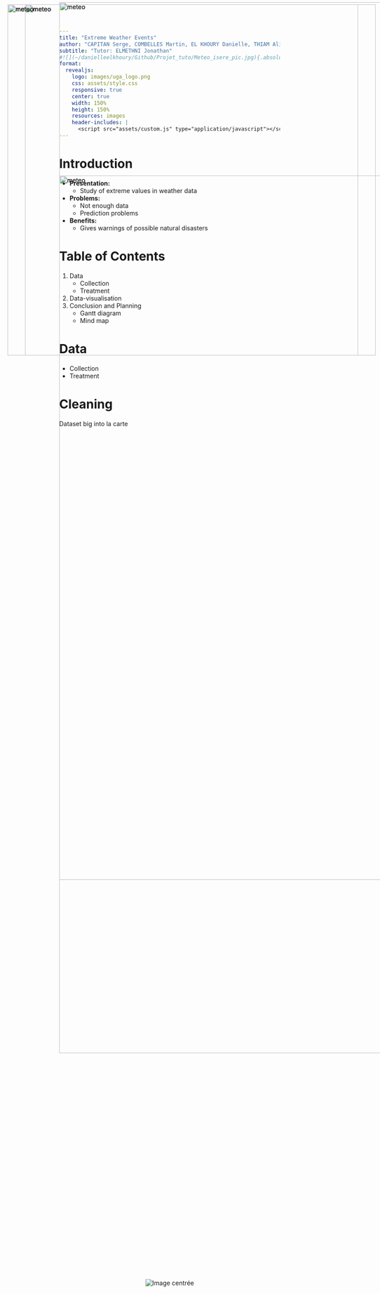 ```yaml
---
title: "Extreme Weather Events"
author: "CAPITAN Serge, COMBELLES Martin, EL KHOURY Danielle, THIAM Alioune  Badara"
subtitle: "Tutor: ELMETHNI Jonathan"
#![](~/danielleelkhoury/Github/Projet_tuto/Meteo_isere_pic.jpg){.absolute top=200 left=0 width="350" height="300"}
format:
  revealjs:
    logo: images/uga_logo.png
    css: assets/style.css
    responsive: true
    center: true
    width: 150%
    height: 150%
    resources: images
    header-includes: |
      <script src="assets/custom.js" type="application/javascript"></script>
---
```


# Introduction
- **Presentation:** 
  - Study of extreme values in weather data

  <div style="position: absolute; top: 10px; right: 10px;"> <img src="images/Meteo_isere_pic.jpg" alt="meteo" style="width: 800px;"> </div>

- **Problems:** 
  - Not enough data
  - Prediction problems

- **Benefits:** 
  - Gives warnings of possible natural disasters


# Table of Contents
::: {.incremental}
1. Data
   - Collection
   - Treatment
2. Data-visualisation
3. Conclusion and Planning
   - Gantt diagram
   - Mind map
::: 


# Data
 - Collection
 - Treatment

#
<div style="position: absolute; top: 5px;"> <img src="images/meteo_france.png" alt="meteo" style="width: 2000px;"> </div>
<div style="position: absolute; top: 400px;"> <img src="images/diff_datasets.png" alt="meteo" style="width: 2000px;"> </div>


#

<div style="position: absolute; top: 5px;"> <img src="images/meteo_france.png" alt="meteo" style="width: 2000px;"> </div>
<div style="position: absolute; top: 400px;"> <img src="images/correct_dataset.png" alt="meteo" style="width: 2000px;"> </div>


# Cleaning
Dataset big into la carte
<div style="display: flex; justify-content: center; align-items: center; height: 100%;"> <img src="images/Carte1.png" alt="Image centrée" style="max-width: 50%; max-height: 50%;"> </div>

# 
We will add a timeline of an example (Prapoutel)
<div style="display: flex; justify-content: center; align-items: center; height: 100%;"> <img src="images/CartePrapout.png" alt="Image centrée" style="max-width: 50%; max-height: 50%;"> </div>

# rajouter un détail pour chaque carte
<div style="position: absolute; top: 10px; left: 150px;"> <img src="images/Carte2.png" alt="meteo" style="width: 800px;"> </div>

 - pour introduire la suite
exemple of the 2 alpes (stations de ski)

# modifier la carte pour full rouge
<div style="position: absolute; top: 10px; right: 50px;"> <img src="images/Carte3.png" alt="meteo" style="width: 800px;"> </div>
<div style="position: absolute; top: 10px; right: 50px;"> <img src="images/Carte4.png" alt="meteo" style="width: 800px;"> </div>



# Type of Maps
- Map cloropethe
- Heat Map

# modelisation with risk card, Modifier la carte chloropèthe

- rajouter explication
<div style="position: absolute; top: 10px; left: 150px;"> <img src="images/choroplèthe.png" alt="meteo" style="width: 800px;"> </div>

 - interpolation des données

  <div style="position: absolute; top: 10px; right: 50px;"> <img src="images/HeatMap.png" alt="meteo" style="width: 800px;"> </div>

 - travail sur les coordonnées

# Planning of the project
**What do we already have done ?**
<br>
Understanding of the subject and first view of the dataset
<div style="display: flex; flex-direction: column; justify-content: center; align-items: center; height: 100%;">
  <figure style="text-align: center;">
    <img src="images/gantt1.png" alt="meteo" style="width: 800px;">
    <figcaption>Work already done</figcaption>
  </figure>
</div>

# Planning of the project
**What's next ?**
<br>
First analyses and modelisation. Creation of the Shiny app
<div style="display: flex; flex-direction: column; justify-content: center; align-items: center; height: 100%;">
  <figure style="text-align: center;">
    <img src="images/gantt2.png" alt="meteo" style="width: 1000px;">
    <figcaption>Next stages of the project</figcaption>
  </figure>
</div>


# Project's mind map

<div style="display: flex; flex-direction: column; justify-content: center; align-items: center; height: 100%;">
  <figure style="text-align: center;">
    <img src="images/ccl.png" alt="meteo" style="width: 1500px;">
  </figure>
</div>



# Tools
 - Statistics
 - Create maps
 - Generate replicable reporting
 - Ressources needed whe ncoding
 - Research obaut Extrem Value Theory
 - Where do we find data-sets

 <div style="position: absolute; top: 10px; right: 50px;"> <img src="images/tools.png" alt="meteo" style="width: 800px;"> </div>

# Merci à tous
